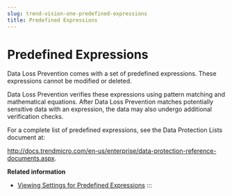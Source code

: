 ```yaml
---
slug: trend-vision-one-predefined-expressions
title: Predefined Expressions
---
```

# Predefined Expressions

Data Loss Prevention comes with a set of predefined expressions. These expressions cannot be modified or deleted.

Data Loss Prevention verifies these expressions using pattern matching and mathematical equations. After Data Loss Prevention matches potentially sensitive data with an expression, the data may also undergo additional verification checks.

For a complete list of predefined expressions, see the Data Protection Lists document at:

<http://docs.trendmicro.com/en-us/enterprise/data-protection-reference-documents.aspx>.

**Related information**

- [Viewing Settings for Predefined Expressions](settings-predefined-expressions.mdx)
:::
